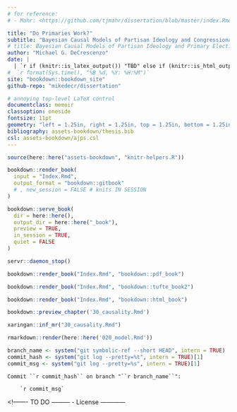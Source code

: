```yaml
---
# for reference:
# - Mahr: <https://github.com/tjmahr/dissertation/blob/master/index.Rmd>

title: "Do Primaries Work?"
subtitle: "Bayesian Causal Models of Partisan Ideology and Congressional Nominations" 
# title: Bayesian Causal Models of Partisan Ideology and Primary Elections
author: "Michael G. DeCrescenzo"
date: |
  | `r if (knitr::is_latex_output()) "TBD" else if (knitr::is_html_output()) stringr::str_glue("Compiled {format(Sys.time(), '%B %d, %Y: %H:%M')}")`
#  `r format(Sys.time(), "%B %d, %Y: %H:%M")` 
site: "bookdown::bookdown_site"
github-repo: "mikedecr/dissertation"

# annoying top-level LaTeX control
documentclass: memoir
classoption: oneside
fontsize: 11pt
geometry: "left = 1.25in, right = 1.25in, top = 1.25in, bottom = 1.25in"
bibliography: assets-bookdown/thesis.bib
csl: assets-bookdown/ajps.csl
---
```




```r
source(here::here("assets-bookdown", "knitr-helpers.R"))
```

<!-- BEGIN FRONTMATTER CONTENT -->

<!-- HTML abstract -->


<!-- TeX: roman numbering, not on title page -->
<!-- `r if (knitr::is_latex_output()) include_text("00_frontmatter.rmd")` -->




<!-- R E N D E R I N G 

NOTE: if you move writing into subfolders: 
      setwd(here::here("writing")); render_*(...); setwd(here::here())

-->

```r
bookdown::render_book(
  input = "Index.Rmd", 
  output_format = "bookdown::gitbook"
  # , new_session = FALSE # knits IN SESSION
)
```

```r
bookdown::serve_book(
  dir = here::here(), 
  output_dir = here::here("_book"), 
  preview = TRUE, 
  in_session = TRUE, 
  quiet = FALSE
)
```

```r
servr::daemon_stop()
```

```r
bookdown::render_book("Index.Rmd", "bookdown::pdf_book")
```

```r
bookdown::render_book("Index.Rmd", "bookdown::tufte_book2")
```


```r
bookdown::render_book("Index.Rmd", "bookdown::html_book")
```



```r
bookdown::preview_chapter('30_causality.Rmd')
```

```r
xaringan::inf_mr("30_causality.Rmd")
```

```r
rmarkdown::render(here::here('020_model.Rmd'))
```





<!------- TO DO ---------
- Fix this git stuff
------------------------->


<!-- git info  -->
```r
branch_name <- system("git symbolic-ref --short HEAD", intern = TRUE)
commit_hash <- system("git log --pretty=%t", intern = TRUE)[1]
commit_msg <- system("git log --pretty=%s", intern = TRUE)[1]
```


<!-- appears on page 1 if HTML -->
```block
Commit ``r commit_hash`` on branch "``r branch_name``":

    `r commit_msg`
```





<!------- TO DO ---------
- License
------------



